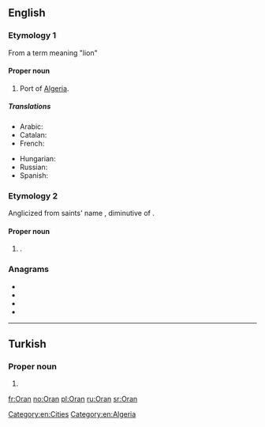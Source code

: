 {{also|oran|òran|Orán}}
==English==
{{wikipedia}}

===Etymology 1===
From a {{etyl|ber|en}} term meaning "lion"

====Proper noun====
{{en-proper noun}}

# Port of [[Algeria]].

=====Translations=====
{{trans-top|port of Algeria}}
* Arabic: {{t|ar|وَهْرَان|p}}
* Catalan: {{t|ca|Orà}}
* French: {{t+|fr|Oran}}
{{trans-mid}}
* Hungarian: {{t|hu|Orán}}
* Russian: {{t|ru|Ора́н|m}}
* Spanish: {{t+|es|Orán}}
{{trans-bottom}}

[[Category:en:Cities]]
[[Category:en:Algeria]]

===Etymology 2===
Anglicized from {{etyl|sga|en}} saints' name {{m|sga|Odrán}}, diminutive of {{m|sga|odhar||dun, sallow}}.

====Proper noun====
{{en-proper noun}}

# {{given name|male|from=Irish}}.

===Anagrams===
* {{l|en|Arno}}
* {{l|en|Aron}}
* {{l|en|Nora}}
* {{l|en|roan}}

----

==Turkish==

===Proper noun===
{{head|tr|proper noun}}

# {{given name|male|lang=tr}}

[[fr:Oran]]
[[no:Oran]]
[[pl:Oran]]
[[ru:Oran]]
[[sr:Oran]]